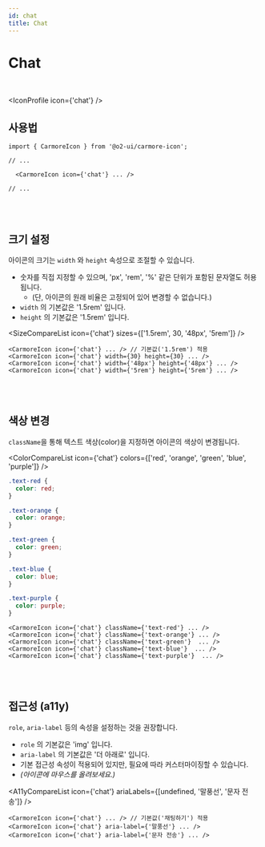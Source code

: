 ```yaml
---
id: chat
title: Chat
---
```




# Chat

<br />

<IconProfile icon={'chat'} />

## 사용법

```tsx
import { CarmoreIcon } from '@o2-ui/carmore-icon';

// ...

  <CarmoreIcon icon={'chat'} ... />

// ...
```

<br />
<br />

## 크기 설정

아이콘의 크기는 `width` 와 `height` 속성으로 조절할 수 있습니다.

- 숫자를 직접 지정할 수 있으며, 'px', 'rem', '%' 같은 단위가 포함된 문자열도 허용됩니다.
  - (단, 아이콘의 원래 비율은 고정되어 있어 변경할 수 없습니다.)
- `width` 의 기본값은 '1.5rem' 입니다.
- `height` 의 기본값은 '1.5rem' 입니다.

<SizeCompareList icon={'chat'} sizes={['1.5rem', 30, '48px', '5rem']} />

```tsx
<CarmoreIcon icon={'chat'} ... /> // 기본값('1.5rem') 적용
<CarmoreIcon icon={'chat'} width={30} height={30} ... />
<CarmoreIcon icon={'chat'} width={'48px'} height={'48px'} ... />
<CarmoreIcon icon={'chat'} width={'5rem'} height={'5rem'} ... />
```

<br />
<br />

## 색상 변경

`className`을 통해 텍스트 색상(color)을 지정하면 아이콘의 색상이 변경됩니다.

<ColorCompareList icon={'chat'} colors={['red', 'orange', 'green', 'blue', 'purple']} />

```css
.text-red {
  color: red;
}

.text-orange {
  color: orange;
}

.text-green {
  color: green;
}

.text-blue {
  color: blue;
}

.text-purple {
  color: purple;
}
```

```tsx
<CarmoreIcon icon={'chat'} className={'text-red'} ... />
<CarmoreIcon icon={'chat'} className={'text-orange'} ... />
<CarmoreIcon icon={'chat'} className={'text-green'}  ... />
<CarmoreIcon icon={'chat'} className={'text-blue'}  ... />
<CarmoreIcon icon={'chat'} className={'text-purple'}  ... />
```

<br />
<br />

## 접근성 (a11y)

`role`, `aria-label` 등의 속성을 설정하는 것을 권장합니다.

- `role` 의 기본값은 'img' 입니다.
- `aria-label` 의 기본값은 '더 아래로' 입니다.
- 기본 접근성 속성이 적용되어 있지만, 필요에 따라 커스터마이징할 수 있습니다.
- _(아이콘에 마우스를 올려보세요.)_

<A11yCompareList icon={'chat'} ariaLabels={[undefined, '말풍선', '문자 전송']} />

```tsx
<CarmoreIcon icon={'chat'} ... /> // 기본값('채팅하기') 적용
<CarmoreIcon icon={'chat'} aria-label={'말풍선'} ... />
<CarmoreIcon icon={'chat'} aria-label={'문자 전송'} ... />
```
